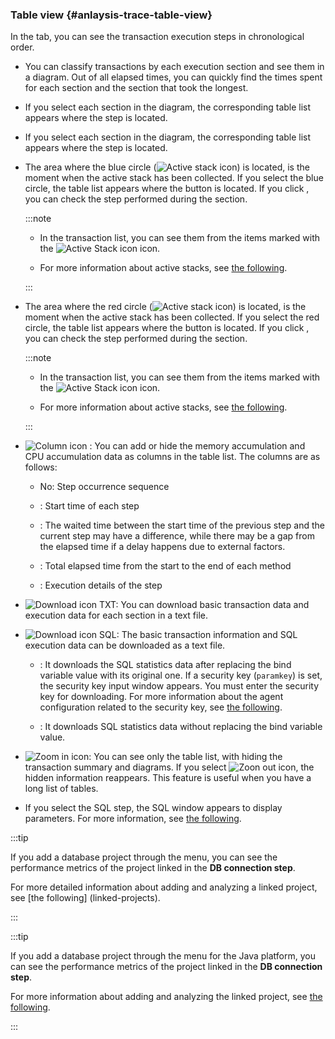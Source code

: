 ### Table view {#anlaysis-trace-table-view}

In the <Cmdname sid="TTL06126" className="uitext" /> tab, you can see the transaction execution steps in chronological order.

<InDoc product='php,nodejs,golang'>

<ImgLang img="analysis-tx-table-view-mode-none-actx.png" desc="Table view" />

</InDoc>

- You can classify transactions by each execution section and see them in a diagram. Out of all elapsed times, you can quickly find the times spent for each section and the section that took the longest.

<Xclude product='php,nodejs,golang'>

- If you select each section in the diagram, the corresponding table list appears where the step is located.

  <ImgLang img="analysis-tx-table-view-select-stack.png" desc="Step selection" />

</Xclude>

<InDoc product='php,nodejs,golang'>

- If you select each section in the diagram, the corresponding table list appears where the step is located.

  <ImgLang img="analysis-tx-table-view-select-stack-none-actx.png" desc="Step selection" />

</InDoc>

<Xclude product='php,nodejs,golang,kubernetes'>

- The area where the blue circle (![Active stack icon](/img/ic-c-tx-active-stack.svg)) is located, is the moment when the active stack has been collected. If you select the blue circle, the table list appears where the <Cmdname sid="active_stack" className="uitext" /> button is located. If you click <Cmdname sid="active_stack" className="uitext" />, you can check the step performed during the section.

  :::note

  - In the transaction list, you can see them from the items marked with the ![Active Stack icon](/img/ic-s-active-stack.svg) icon.

  - For more information about active stacks, see [the following](analysis-apm#active-stack).

  :::

</Xclude>

<InDoc product='kubernetes'>

- The area where the red circle (![Active stack icon](/img/ic-c-tx-active-stack.svg)) is located, is the moment when the active stack has been collected. If you select the red circle, the table list appears where the <Cmdname sid="active_stack" className="uitext" /> button is located. If you click <Cmdname sid="active_stack" className="uitext" />, you can check the step performed during the section.

  :::note

  - In the transaction list, you can see them from the items marked with the ![Active Stack icon](/img/ic-s-active-stack.svg) icon.

  - For more information about active stacks, see [the following](../java/analysis-apm#active-stack).

  :::

</InDoc>

- ![Column icon](/img/ico-column.svg) <Cmdname sid="select_column" className="uitext" />: You can add or hide the memory accumulation and CPU accumulation data as columns in the table list. The columns are as follows:

  - <UI>No</UI>: Step occurrence sequence

  - <Cmdname sid="TTL06416" className="uitext" />: Start time of each step

  - <Cmdname sid="gap_time" className="uitext" />: The waited time between the start time of the previous step and the current step may have a difference, while there may be a gap from the elapsed time if a delay happens due to external factors.

  - <Cmdname sid="TTL06375" className="uitext" />: Total elapsed time from the start to the end of each method

  - <Cmdname sid="TTL06417" className="uitext" />: Execution details of the step

- ![Download icon](/img/ico-download.svg) <UI>TXT</UI>: You can download basic transaction data and execution data for each section in a text file.

- ![Download icon](/img/ico-download.svg) <UI>SQL</UI>: The basic transaction information and SQL execution data can be downloaded as a text file. <ScrollToLink anchor='downloadsql' />

  - <Cmdname sid="ITM08351" className="uitext" />: It downloads the SQL statistics data after replacing the bind variable value ​​with its original one. If a security key (`paramkey`) is set, the security key input window appears. You must enter the security key for downloading. For more information about the agent configuration related to the security key, see [the following](agent-transaction#profile_http_parameter).

  - <Cmdname sid="ITM08352" className="uitext" />: It downloads SQL statistics data without replacing the bind variable value.

- ![Zoom in icon](/img/ic-outside.svg): You can see only the table list, with hiding the transaction summary and diagrams. If you select ![Zoon out icon](/img/ic-inside.svg), the hidden information reappears. This feature is useful when you have a long list of tables.

- If you select the SQL step, the <UI>SQL</UI> window appears to display parameters. For more information, see [the following](#transaction-parameter).

<InDoc product="java">
  
:::tip

If you add a database project through the <Cmdname sid="side_correlatedProjectManagement" className="uitext" /> menu, you can see the performance metrics of the project linked in the **DB connection step**.

<ImgLang img="dashboard-hitmap-trace-db-connection.png" desc="Correlated project" />

For more detailed information about adding and analyzing a linked project, see [the following] (linked-projects).

:::

</InDoc>

<InDoc product="kubernetes">

:::tip

If you add a database project through the <Cmdname sid="side_correlatedProjectManagement" className="uitext" /> menu for the Java platform, you can see the performance metrics of the project linked in the **DB connection step**.

<ImgLang img="dashboard-hitmap-trace-db-connection.png" desc="Correlated project" />

For more information about adding and analyzing the linked project, see [the following](../java/linked-projects).

:::

</InDoc>
